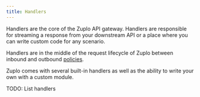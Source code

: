 ```yaml
---
title: Handlers
---
```


Handlers are the core of the Zuplo API gateway. Handlers are responsible for streaming a response from your downstream API or a place where you can write custom code for any scenario.

Handlers are in the middle of the request lifecycle of Zuplo between inbound and outbound [policies](/docs/policies).

Zuplo comes with several built-in handlers as well as the ability to write your own with a custom module.

TODO: List handlers
